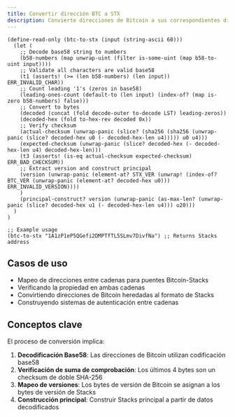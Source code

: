 ```yaml
---
title: Convertir dirección BTC a STX
description: Convierte direcciones de Bitcoin a sus correspondientes direcciones de Stacks utilizando decodificación base58 en Clarity
---
```

```clarity
(define-read-only (btc-to-stx (input (string-ascii 60)))
  (let (
    ;; Decode base58 string to numbers
    (b58-numbers (map unwrap-uint (filter is-some-uint (map b58-to-uint input))))
    ;; Validate all characters are valid base58
    (t1 (asserts! (>= (len b58-numbers) (len input)) ERR_INVALID_CHAR))
    ;; Count leading '1's (zeros in base58)
    (leading-ones-count (default-to (len input) (index-of? (map is-zero b58-numbers) false)))
    ;; Convert to bytes
    (decoded (concat (fold decode-outer to-decode LST) leading-zeros))
    (decoded-hex (fold to-hex-rev decoded 0x))
    ;; Verify checksum
    (actual-checksum (unwrap-panic (slice? (sha256 (sha256 (unwrap-panic (slice? decoded-hex u0 (- decoded-hex-len u4))))) u0 u4)))
    (expected-checksum (unwrap-panic (slice? decoded-hex (- decoded-hex-len u4) decoded-hex-len)))
    (t3 (asserts! (is-eq actual-checksum expected-checksum) ERR_BAD_CHECKSUM))
    ;; Extract version and construct principal
    (version (unwrap-panic (element-at? STX_VER (unwrap! (index-of? BTC_VER (unwrap-panic (element-at? decoded-hex u0))) ERR_INVALID_VERSION))))
    )
    (principal-construct? version (unwrap-panic (as-max-len? (unwrap-panic (slice? decoded-hex u1 (- decoded-hex-len u4))) u20)))
  )
)

;; Example usage
(btc-to-stx "1A1zP1eP5QGefi2DMPTfTL5SLmv7DivfNa") ;; Returns Stacks address
```

## Casos de uso

* Mapeo de direcciones entre cadenas para puentes Bitcoin-Stacks
* Verificando la propiedad en ambas cadenas
* Convirtiendo direcciones de Bitcoin heredadas al formato de Stacks
* Construyendo sistemas de autenticación entre cadenas

## Conceptos clave

El proceso de conversión implica:

1. **Decodificación Base58**: Las direcciones de Bitcoin utilizan codificación base58
2. **Verificación de suma de comprobación**: Los últimos 4 bytes son un checksum de doble SHA-256
3. **Mapeo de versiones**: Los bytes de versión de Bitcoin se asignan a los bytes de versión de Stacks
4. **Construcción principal**: Construir Stacks principal a partir de datos decodificados
